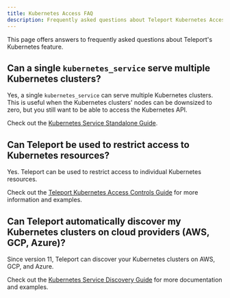 ```yaml
---
title: Kubernetes Access FAQ
description: Frequently asked questions about Teleport Kubernetes Access
---
```


This page offers answers to frequently asked questions about Teleport's
Kubernetes feature.

## Can a single `kubernetes_service` serve multiple Kubernetes clusters?

Yes, a single `kubernetes_service` can serve multiple Kubernetes clusters. This
is useful when the Kubernetes clusters' nodes can be downsized to zero, but you
still want to be able to access the Kubernetes API.

Check out the
[Kubernetes Service Standalone Guide](./register-clusters/static-kubeconfig.mdx).

## Can Teleport be used to restrict access to Kubernetes resources?

Yes. Teleport can be used to restrict access to individual
Kubernetes resources.

Check out the [Teleport Kubernetes Access Controls Guide](./controls.mdx) for
more information and examples.


## Can Teleport automatically discover my Kubernetes clusters on cloud providers (AWS, GCP, Azure)?

Since version 11, Teleport can discover your Kubernetes clusters on AWS, GCP,
and Azure.

Check out the [Kubernetes Service Discovery Guide](./discovery.mdx) for more
documentation and examples.


